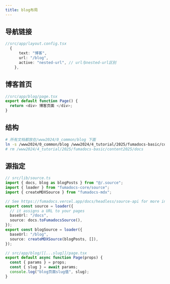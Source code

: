 ```yaml
---
title: blog布局
---
```


## 导航链接

```ts
//src/app/layout.config.tsx
  {
      text: "博客",
      url: "/blog",
      active: "nested-url", // url与nested-url区别
    },
```

## 博客首页

```ts
//src/app/blog/page.tsx
export default function Page() {
  return <div> 博客页面 </div>;
}
```

## 结构

```bash
# 所有文档都放在/www2024/0_common/blog 下面
ln -s /www2024/0_common/blog /www2024/4_tutorial/2025/fumadocs-basic/content2025/blog
# rm /www2024/4_tutorial/2025/fumadocs-basic/content2025/docs
```

## 源指定

```ts
// src/lib/source.ts
import { docs, blog as blogPosts } from "@/.source";
import { loader } from "fumadocs-core/source";
import { createMDXSource } from "fumadocs-mdx";

// See https://fumadocs.vercel.app/docs/headless/source-api for more info
export const source = loader({
  // it assigns a URL to your pages
  baseUrl: "/docs",
  source: docs.toFumadocsSource(),
});
export const blogSource = loader({
  baseUrl: "/blog",
  source: createMDXSource(blogPosts, []),
});
```

```ts
// src/app/blog/[[...slug]]/page.tsx
export default async function Page(props) {
  const { params } = props;
  const { slug } = await params;
  console.log("blog页面slug值", slug);
}
```
